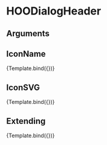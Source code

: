 
<Meta title="Components/Dialogs/HOODialogHeader" component={HOODialogHeader}/>

# HOODialogHeader


## Arguments

<ArgTypes of={HOODialogHeader} />


## IconName
<Canvas>
  <Story 
    name="IconName"
    args = { 
      { title: "Dialog Header Example - IconName", closeIconName: "hoo-icon-close" }
    }>
    {Template.bind({})}
  </Story>
</Canvas>

## IconSVG
<Canvas>
  <Story 
    name="IconSVG"
    args = { 
      { title: "Dialog Header Example - IconSVG", closeIconSVG: iconSVG }
    }>
    {Template.bind({})}
  </Story>
</Canvas>

## Extending
<Canvas>
  <Story 
    name="Extending"
    args = { 
     { title: "Dialog Header Example - Extending", closeIconName: "hoo-icon-close", rootElementAttributes: { style: { backgroundColor: "pink" } }}
    }>
    {Template.bind({})}
  </Story>
</Canvas>